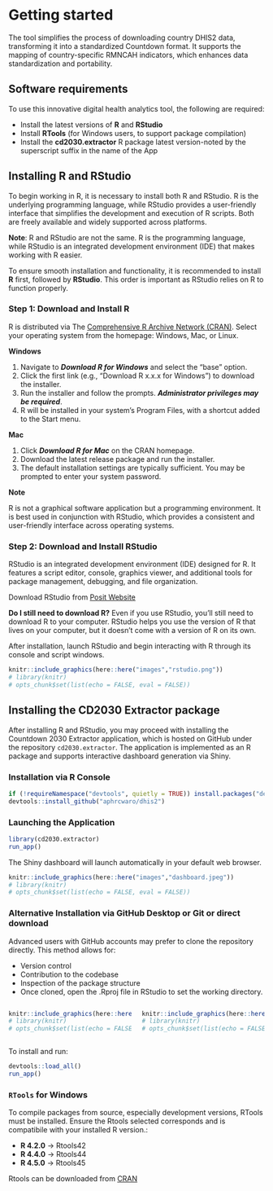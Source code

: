 # Getting started

The tool simplifies the process of downloading country DHIS2 data, transforming it into a standardized Countdown format. It supports the mapping of country-specific RMNCAH indicators, which enhances data standardization and portability.

## Software requirements {#sec-software-requirements}

To use this innovative digital health analytics tool, the following are required:

-   Install the latest versions of **R** and **RStudio**
-   Install **RTools** (for Windows users, to support package compilation)
-   Install the **cd2030.extractor** R package latest version-noted by the superscript suffix in the name of the App

## Installing R and RStudio {#sec-instal-r}

To begin working in R, it is necessary to install both R and RStudio. R is the underlying programming language, while RStudio provides a user-friendly interface that simplifies the development and execution of R scripts. Both are freely available and widely supported across platforms.

**Note**: R and RStudio are not the same. R is the programming language, while RStudio is an integrated development environment (IDE) that makes working with R easier.

To ensure smooth installation and functionality, it is recommended to install **R** first, followed by **RStudio**. This order is important as RStudio relies on R to function properly.

### Step 1: Download and Install R

R is distributed via The [Comprehensive R Archive Network (CRAN)](https://cran.r-project.org/). Select your operating system from the homepage: Windows, Mac, or Linux.

**Windows**

1.  Navigate to ***Download R for Windows*** and select the “base” option.
2.  Click the first link (e.g., “Download R x.x.x for Windows”) to download the installer.
3.  Run the installer and follow the prompts. ***Administrator privileges may be required***.
4.  R will be installed in your system's Program Files, with a shortcut added to the Start menu.

**Mac**

1.  Click ***Download R for Mac*** on the CRAN homepage.
2.  Download the latest release package and run the installer.
3.  The default installation settings are typically sufficient. You may be prompted to enter your system password.

**Note**

R is not a graphical software application but a programming environment. It is best used in conjunction with RStudio, which provides a consistent and user-friendly interface across operating systems.

### Step 2: Download and Install RStudio

RStudio is an integrated development environment (IDE) designed for R. It features a script editor, console, graphics viewer, and additional tools for package management, debugging, and file organization.

Download RStudio from [Posit Website](https://posit.co/downloads/)

**Do I still need to download R?** Even if you use RStudio, you’ll still need to download R to your computer. RStudio helps you use the version of R that lives on your computer, but it doesn’t come with a version of R on its own.

After installation, launch RStudio and begin interacting with R through its console and script windows.

```r
knitr::include_graphics(here::here("images","rstudio.png"))
# library(knitr)
# opts_chunk$set(list(echo = FALSE, eval = FALSE))
```

## Installing the CD2030 Extractor package {#sec-instal-cd2030-extractor}

After installing R and RStudio, you may proceed with installing the Countdown 2030 Extractor application, which is hosted on GitHub under the repository `cd2030.extractor`. The application is implemented as an R package and supports interactive dashboard generation via Shiny.

### Installation via R Console

```r

if (!requireNamespace("devtools", quietly = TRUE)) install.packages("devtools")
devtools::install_github("aphrcwaro/dhis2")
```

### Launching the Application

```r
library(cd2030.extractor)
run_app()
```

The Shiny dashboard will launch automatically in your default web browser.

```r
knitr::include_graphics(here::here("images","dashboard.jpeg"))
# library(knitr)
# opts_chunk$set(list(echo = FALSE, eval = FALSE))
```

### Alternative Installation via GitHub Desktop or Git or direct download

Advanced users with GitHub accounts may prefer to clone the repository directly. This method allows for:

-   Version control
-   Contribution to the codebase
-   Inspection of the package structure
-   Once cloned, open the .Rproj file in RStudio to set the working directory.

::::: columns
::: {.column width="50%"}
```r
knitr::include_graphics(here::here("images","github-repo.jpeg"))
# library(knitr)
# opts_chunk$set(list(echo = FALSE, eval = FALSE))
```
:::

::: {.column width="50%"}
```r
knitr::include_graphics(here::here("images","project-file.jpeg"))
# library(knitr)
# opts_chunk$set(list(echo = FALSE, eval = FALSE))
```
:::
:::::

To install and run:

```r
devtools::load_all()
run_app()
```

### `RTools` for Windows

To compile packages from source, especially development versions, RTools must be installed. Ensure the Rtools selected corresponds and is compatibile with your installed R version.:

-   **R 4.2.0** → Rtools42
-   **R 4.4.0** → Rtools44
-   **R 4.5.0** → Rtools45

Rtools can be downloaded from [CRAN](https://cran.r-project.org/bin/windows/Rtools/)
